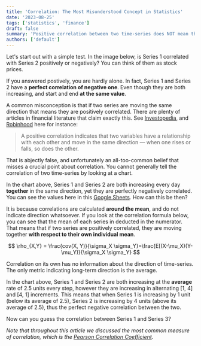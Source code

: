 ```yaml
---
title: 'Correlation: The Most Misunderstood Concept in Statistics'
date: '2023-08-25'
tags: ['statistics', 'finance']
draft: false
summary: 'Positive correlation between two time-series does NOT mean they are moving the same direction.'
authors: ['default']
---
```



<link
	rel="stylesheet"
	href="https://cdn.jsdelivr.net/npm/katex@0.11.0/dist/katex.min.css"
	integrity="sha384-BdGj8xC2eZkQaxoQ8nSLefg4AV4/AwB3Fj+8SUSo7pnKP6Eoy18liIKTPn9oBYNG"
	crossOrigin="anonymous"
/>

Let's start out with a simple test. In the image below, is Series 1
correlated with Series 2 positively or negatively? You can think of them as stock prices.

<CorrChart />

If you answered postively, you are hardly alone. In fact, Series 1 and Series 2 have a
**perfect correlation of negative one**. Even though they are both increasing, and start and end **at the same value**.

A common misconception is that if two series are moving the same direction that means they are positively correlated.
There are plenty of articles in financial literature that claim exactly this. See
[Investopedia](https://www.investopedia.com/ask/answers/040915/what-difference-between-positive-correlation-and-inverse-correlation.asp#:~:text=A%20positive%20correlation%20is%20evident,move%20in%20the%20opposite%20direction.),
and [Robinhood](https://learn.robinhood.com/articles/5i1TXxjPdGJTnK6dpaH08X/what-is-positive-correlation/) here for
instance:

>A positive correlation indicates that two variables have a relationship with each other and move in the same
direction — when one rises or falls, so does the other.

That is abjectly false, and unfortunately an all-too-common belief that misses a crucial point about correlation.
You cannot generally tell the correlation of two time-series by looking at a chart.

In the chart above, Series 1 and Series 2 are both increasing every day **together** in the same direction, yet they
are perfectly negatively correlated. You can see the values here in this
[Google Sheets](https://docs.google.com/spreadsheets/d/1Ehpx_qv5WS2hmp3Y7mkVLzDlbizI-MCSQfCTHTyIKmk/edit#gid=0). How can this be then?

It is because correlations are calculated **around the mean**, and do not indicate direction whatsoever. If you look
at the correlation formula below, you can see that the mean of each series in deducted in the numerator. That means
that if two series are positively correlated, they are moving together **with respect to their own individual mean**.


$$
\rho_{X,Y} = \frac{cov(X, Y)}{\sigma_X \sigma_Y}=\frac{E[(X-\mu_X)(Y-\mu_Y)}{\sigma_X \sigma_Y}
$$


Correlation on its own has no information about the direction of time-series. The only metric indicating long-term
direction is the average.

In the chart above, Series 1 and Series 2 are both increasing at the **average** rate of 2.5 units every step,
however they are increasing in alternating [1, 4] and [4, 1] increments. This means that when Series 1 is increasing
by 1 unit (below
its average of 2.5), Series 2 is increasing by 4 units (above its average of 2.5), thus the perfect negative
correlation between the two.

Now can you guess the correlation between Series 1 and Series 3?

_Note that throughout this article we discussed the most common measure of correlation, which is the [Pearson
Correlation Coefficient](https://en.wikipedia.org/wiki/Correlation)._
